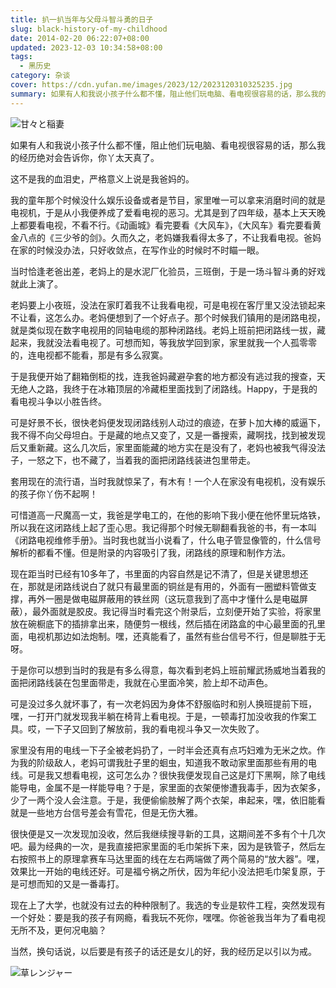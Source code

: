 ```yaml
---
title: 扒一扒当年与父母斗智斗勇的日子
slug: black-history-of-my-childhood
date: 2014-02-20 06:22:07+08:00
updated: 2023-12-03 10:34:58+08:00
tags:
  - 黑历史
category: 杂谈
cover: https://cdn.yufan.me/images/2023/12/2023120310325235.jpg
summary: 如果有人和我说小孩子什么都不懂，阻止他们玩电脑、看电视很容易的话，那么我的经历绝对会告诉你，你丫太天真了。
---
```


![甘々と稲妻](https://cdn.yufan.me/images/2023/12/2023120310270529.jpg)

<MusicPlayer netease={34509840} />

如果有人和我说小孩子什么都不懂，阻止他们玩电脑、看电视很容易的话，那么我的经历绝对会告诉你，你丫太天真了。

这不是我的血泪史，严格意义上说是我爸妈的。

我的童年那个时候没什么娱乐设备或者是节目，家里唯一可以拿来消磨时间的就是电视机，于是从小我便养成了爱看电视的恶习。尤其是到了四年级，基本上天天晚上都要看电视，不看不行。《动画城》看完要看《大风车》，《大风车》看完要看黄金八点的《三少爷的剑》。久而久之，老妈嫌我看得太多了，不让我看电视。爸妈在家的时候没办法，只好收敛点，在写作业的时候时不时瞄一眼。

当时恰逢老爸出差，老妈上的是水泥厂化验员，三班倒，于是一场斗智斗勇的好戏就此上演了。

老妈要上小夜班，没法在家盯着我不让我看电视，可是电视在客厅里又没法锁起来不让看，这怎么办。老妈便想到了一个好点子。那个时候我们镇用的是闭路电视，就是类似现在数字电视用的同轴电缆的那种闭路线。老妈上班前把闭路线一拔，藏起来，我就没法看电视了。可想而知，等我放学回到家，家里就我一个人孤零零的，连电视都不能看，那是有多么寂寞。

于是我便开始了翻箱倒柜的找，连我爸妈藏避孕套的地方都没有逃过我的搜查，天无绝人之路，我终于在冰箱顶层的冷藏柜里面找到了闭路线。Happy，于是我的看电视斗争以小胜告终。

可是好景不长，很快老妈便发现闭路线别人动过的痕迹，在萝卜加大棒的威逼下，我不得不向父母坦白。于是藏的地点又变了，又是一番搜索，藏啊找，找到被发现后又重新藏。这么几次后，家里面能藏的地方实在是没有了，老妈也被我气得没法子，一怒之下，也不藏了，当着我的面把闭路线装进包里带走。

套用现在的流行语，当时我就惊呆了，有木有！一个人在家没有电视机，没有娱乐的孩子你丫伤不起啊！

可惜道高一尺魔高一丈，我爸是学电工的，在他的影响下我小便在他怀里玩烙铁，所以我在这闭路线上起了歪心思。我记得那个时候无聊翻看我爸的书，有一本叫《闭路电视维修手册》。当时我也就当小说看了，什么电子管显像管的，什么信号解析的都看不懂。但是附录的内容吸引了我，闭路线的原理和制作方法。

现在距当时已经有10多年了，书里面的内容自然是记不清了，但是关键思想还在，那就是闭路线说白了就只有最里面的铜丝是有用的，外面有一圈塑料管做支撑，再外一圈是做电磁屏蔽用的铁丝网（这玩意我到了高中才懂什么是电磁屏蔽），最外面就是胶皮。我记得当时看完这个附录后，立刻便开始了实验，将家里放在碗橱底下的插排拿出来，随便剪一根线，然后插在闭路盒的中心最里面的孔里面，电视机那边如法炮制。嘿，还真能看了，虽然有些台信号不行，但是聊胜于无呀。

于是你可以想到当时的我是有多么得意，每次看到老妈上班前耀武扬威地当着我的面把闭路线装在包里面带走，我就在心里面冷笑，脸上却不动声色。

可是没过多久就坏事了，有一次老妈因为身体不舒服临时和别人换班提前下班，嘿，一打开门就发现我半躺在椅背上看电视。于是，一顿毒打加没收我的作案工具。哎，一下子又回到了解放前，我的看电视斗争又一次失败了。

家里没有用的电线一下子全被老妈扔了，一时半会还真有点巧妇难为无米之炊。作为我的阶级敌人，老妈可谓我肚子里的蛔虫，知道我不敢动家里面那些有用的电线。可是我又想看电视，这可怎么办？很快我便发现自己这是灯下黑啊，除了电线能导电，金属不是一样能导电？于是，家里面的衣架便惨遭我毒手，因为衣架多，少了一两个没人会注意。于是，我便偷偷肢解了两个衣架，串起来，嘿，依旧能看就是一些地方台信号差会有雪花，但是无伤大雅。

很快便是又一次发现加没收，然后我继续搜寻新的工具，这期间差不多有个十几次吧。最为经典的一次，是我直接把家里面的毛巾架拆下来，因为是铁管子，然后左右按照书上的原理拿赛车马达里面的线在左右两端做了两个简易的“放大器”。嘿，效果比一开始的电线还好。可是福兮祸之所伏，因为年纪小没法把毛巾架复原，于是可想而知的又是一番毒打。

现在上了大学，也就没有过去的种种限制了。我选的专业是软件工程，突然发现有一个好处：要是我的孩子有网瘾，看我玩不死你，嘿嘿。你爸爸我当年为了看电视无所不及，更何况电脑？

当然，换句话说，以后要是有孩子的话还是女儿的好，我的经历足以引以为戒。

![草レンジャー](https://cdn.yufan.me/images/2023/12/2023120310341644.jpg)
